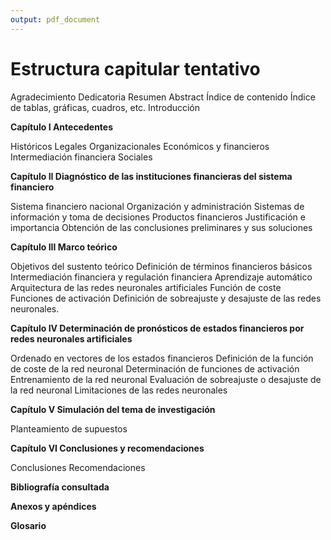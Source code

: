 ```yaml
---
output: pdf_document
---
```


# Estructura capitular tentativo

Agradecimiento
\newline Dedicatoria
\newline Resumen
\newline Abstract
\newline Índice de contenido
\newline Índice de tablas, gráficas, cuadros, etc.
\newline Introducción

\vspace{3.5mm}
**Capítulo I Antecedentes**
\vspace{3.5mm}

Históricos
\newline Legales
\newline Organizacionales
\newline Económicos y financieros
\newline Intermediación financiera
\newline Sociales

\vspace{3.5mm}
**Capítulo II Diagnóstico de las instituciones financieras del sistema financiero**
\vspace{3.5mm}

Sistema financiero nacional
\newline Organización y administración 
\newline Sistemas de información y toma de decisiones
\newline Productos financieros
\newline Justificación e importancia
\newline Obtención de las conclusiones preliminares y sus soluciones

\vspace{3.5mm}
**Capítulo III Marco teórico**
\vspace{3.5mm}

Objetivos del sustento teórico
\newline Definición de términos financieros básicos
\newline Intermediación financiera y regulación financiera
\newline Aprendizaje automático
\newline Arquitectura de las redes neuronales artificiales
\newline Función de coste
\newline Funciones de activación
\newline Definición de sobreajuste y desajuste de las redes neuronales.

\vspace{3.5mm}
**Capítulo IV Determinación de pronósticos de estados financieros por redes neuronales artificiales**
\vspace{3.5mm}

Ordenado en vectores de los estados financieros
\newline Definición de la función de coste de la red neuronal
\newline Determinación de funciones de activación
\newline Entrenamiento de la red neuronal
\newline Evaluación de sobreajuste o desajuste de la red neuronal
\newline Limitaciones de las redes neuronales

\vspace{3.5mm}
**Capítulo V Simulación del tema de investigación**
\vspace{3.5mm}

Planteamiento de supuestos

\vspace{3.5mm}
**Capítulo VI Conclusiones y recomendaciones**
\vspace{3.5mm}

Conclusiones
\newline Recomendaciones

\vspace{3.5mm}
**Bibliografía consultada**
\vspace{3.5mm}

\vspace{3.5mm}
**Anexos y apéndices**
\vspace{3.5mm}

\vspace{3.5mm}
**Glosario**
\vspace{3.5mm}
